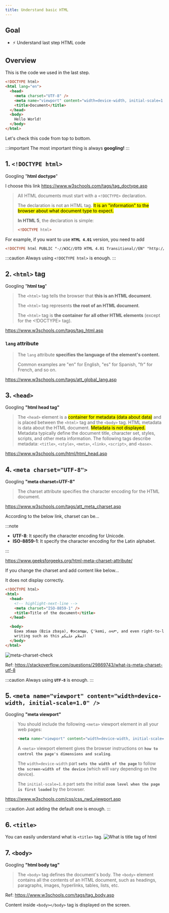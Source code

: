 ```yaml
---
title: Understand basic HTML
---
```


## Goal

- ⚡ Understand last step HTML code

## Overview

This is the code we used in the last step.

```html title="test1.html"
<!DOCTYPE html>
<html lang="en">
  <head>
    <meta charset="UTF-8" />
    <meta name="viewport" content="width=device-width, initial-scale=1.0" />
    <title>Document</title>
  </head>
  <body>
    Hello World!
  </body>
</html>
```

Let's check this code from top to bottom.

:::important
The most important thing is always **googling!**
:::

## 1. `<!DOCTYPE html>`

Googling "**html doctype**"

I choose this link https://www.w3schools.com/tags/tag_doctype.asp

> All HTML documents must start with a `<!DOCTYPE>` declaration.
>
> The declaration is not an HTML tag. <mark>It is an "information" to the browser about what document type to expect.</mark>
>
> **In HTML 5**, the declaration is simple:
>
> ```html
> <!DOCTYPE html>
> ```

For example, if you want to use **`HTML 4.01`** version, you need to add

```html
<!DOCTYPE html PUBLIC "-//W3C//DTD HTML 4.01 Transitional//EN" "http://www.w3.org/TR/html4/loose.dtd">
```

:::caution
Always using `<!DOCTYPE html>` is enough.
:::

## 2. `<html>` tag

Googling "**html tag**"

> The `<html>` tag tells the browser that **this is an HTML document**.
>
> The `<html>` tag represents **the root of an HTML document**.
>
> The `<html>` tag is **the container for all other HTML elements** (except for the <!DOCTYPE> tag).

https://www.w3schools.com/tags/tag_html.asp

### `lang` attribute

> The `lang` attribute **specifies the language of the element's content.**
>
> Common examples are "en" for English, "es" for Spanish, "fr" for French, and so on.

https://www.w3schools.com/tags/att_global_lang.asp

## 3. `<head>`

Googling **"html head tag"**

> The `<head>` element is a <mark>container for metadata (data about data)</mark> and is placed between the `<html>` tag and the `<body>` tag.
> HTML metadata is data about the HTML document. <mark>Metadata is not displayed.</mark>
> Metadata typically define the document title, character set, styles, scripts, and other meta information.
> The following tags describe metadata: `<title>`, `<style>`, `<meta>`, `<link>`, `<script>`, and `<base>`.

https://www.w3schools.com/html/html_head.asp

## 4. `<meta charset="UTF-8">`

Googling **"meta charset=UTF-8"**

> The charset attribute specifies the character encoding for the HTML document.

https://www.w3schools.com/tags/att_meta_charset.asp

According to the below link, charset can be...

:::note

- **UTF-8**: It specify the character encoding for Unicode.
- **ISO-8859-1**: It specify the character encoding for the Latin alphabet.

:::

https://www.geeksforgeeks.org/html-meta-charset-attribute/

If you change the charset and add content like below...

It does not display correctly.

```html
<!DOCTYPE html>
<html>
  <head>
    <!-- highlight-next-line -->
    <meta charset="ISO-8859-1" />
    <title>Title of the document</title>
  </head>

  <body>
    Бзиа збаша (Bzia zbaşa), Фэсапщы, Ç'kemi, ሰላም, and even right-to-left
    writing such as this السلام عليكم
  </body>
</html>
```

![meta-charset-check](https://coderhackers-1304676641.cos.ap-tokyo.myqcloud.com/the-complete-webdev-with-rails-2020/html-guide/meta-charset-check.png)

Ref: https://stackoverflow.com/questions/29869743/what-is-meta-charset-utf-8

:::caution
Always using **`UTF-8`** is enough.
:::

## 5. `<meta name="viewport" content="width=device-width, initial-scale=1.0" />`

Googling **"meta viewport"**

> You should include the following `<meta>` viewport element in all your web pages:
>
> ```html
> <meta name="viewport" content="width=device-width, initial-scale=1.0" />
> ```
>
> A `<meta>` viewport element gives the browser instructions on **`how to control the page's dimensions and scaling`**.
>
> The `width=device-width` part **`sets the width of the page`** to follow **`the screen-width of the device`** (which will vary depending on the device).
>
> The `initial-scale=1.0` part sets the initial **`zoom level when the page is first loaded`** by the browser.

https://www.w3schools.com/css/css_rwd_viewport.asp

:::caution
Just adding the default one is enough.
:::

## 6. `<title>`

You can easily understand what is `<title>` tag.
![What is title tag of html](https://coderhackers-1304676641.cos.ap-tokyo.myqcloud.com/docs/img/20200512_042022.gif)

## 7. `<body>`

Googling **"html body tag"**

> The `<body>` tag defines the document's body.
> The `<body>` element contains all the contents of an HTML document, such as headings, paragraphs, images, hyperlinks, tables, lists, etc.

Ref: https://www.w3schools.com/tags/tag_body.asp

Content inside `<body></body>` tag is displayed on the screen.
